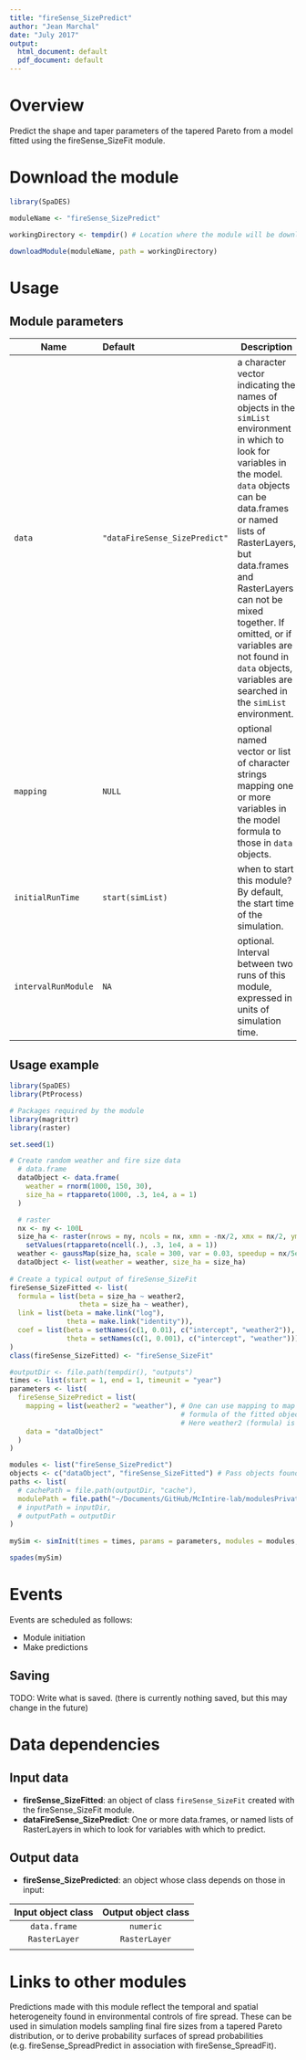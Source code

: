 ```yaml
---
title: "fireSense_SizePredict"
author: "Jean Marchal"
date: "July 2017"
output:
  html_document: default
  pdf_document: default
---
```


# Overview
Predict the shape and taper parameters of the tapered Pareto from a model fitted using the fireSense_SizeFit module.

# Download the module
```r
library(SpaDES)

moduleName <- "fireSense_SizePredict"

workingDirectory <- tempdir() # Location where the module will be downloaded

downloadModule(moduleName, path = workingDirectory)
```

# Usage
## Module parameters
Name|Default|Description
----|:-------|---------------------------------------------------------------------
`data`|`"dataFireSense_SizePredict"`|a character vector indicating the names of objects in the `simList` environment in which to look for variables in the model. `data` objects can be data.frames or named lists of RasterLayers, but data.frames and RasterLayers can not be mixed together. If omitted, or if variables are not found in `data` objects, variables are searched in the `simList` environment.
`mapping`|`NULL`|optional named vector or list of character strings mapping one or more variables in the model formula to those in `data` objects.
`initialRunTime`|`start(simList)`|when to start this module? By default, the start time of the simulation.
`intervalRunModule`|`NA`|optional. Interval between two runs of this module, expressed in units of simulation time.

## Usage example
```r
library(SpaDES)
library(PtProcess)

# Packages required by the module
library(magrittr)
library(raster)

set.seed(1)

# Create random weather and fire size data
  # data.frame
  dataObject <- data.frame(
    weather = rnorm(1000, 150, 30),
    size_ha = rtappareto(1000, .3, 1e4, a = 1)
  )

  # raster
  nx <- ny <- 100L
  size_ha <- raster(nrows = ny, ncols = nx, xmn = -nx/2, xmx = nx/2, ymn = -ny/2, ymx = ny/2) %>%
    setValues(rtappareto(ncell(.), .3, 1e4, a = 1))
  weather <- gaussMap(size_ha, scale = 300, var = 0.03, speedup = nx/5e2, inMemory = TRUE)
  dataObject <- list(weather = weather, size_ha = size_ha)
  
# Create a typical output of fireSense_SizeFit
fireSense_SizeFitted <- list(
  formula = list(beta = size_ha ~ weather2,
                 theta = size_ha ~ weather),
  link = list(beta = make.link("log"),
              theta = make.link("identity")),
  coef = list(beta = setNames(c(1, 0.01), c("intercept", "weather2")),
              theta = setNames(c(1, 0.001), c("intercept", "weather")))
)
class(fireSense_SizeFitted) <- "fireSense_SizeFit"

#outputDir <- file.path(tempdir(), "outputs")
times <- list(start = 1, end = 1, timeunit = "year")
parameters <- list(
  fireSense_SizePredict = list(
    mapping = list(weather2 = "weather"), # One can use mapping to map variables in the 
                                          # formula of the fitted object to those in data.
                                          # Here weather2 (formula) is mapped to weather (data).
    data = "dataObject"
  )
)

modules <- list("fireSense_SizePredict")
objects <- c("dataObject", "fireSense_SizeFitted") # Pass objects found in the global environment to the simList environment
paths <- list(
  # cachePath = file.path(outputDir, "cache"),
  modulePath = file.path("~/Documents/GitHub/McIntire-lab/modulesPrivate/") ## TODO: change this to tempdir()
  # inputPath = inputDir,
  # outputPath = outputDir
)
 
mySim <- simInit(times = times, params = parameters, modules = modules, objects = objects, paths = paths)

spades(mySim)
```

# Events
Events are scheduled as follows:

- Module initiation
- Make predictions

## Saving
TODO: Write what is saved. (there is currently nothing saved, but this may change in the future)

# Data dependencies
## Input data
- **fireSense_SizeFitted**: an object of class `fireSense_SizeFit` created with the fireSense_SizeFit module.
- **dataFireSense_SizePredict**: One or more data.frames, or named lists of RasterLayers in which to look for variables with which to predict.

## Output data
- **fireSense_SizePredicted**: an object whose class depends on those in input:

Input object class | Output object class
:-:|:-:
`data.frame` | `numeric`
`RasterLayer` | `RasterLayer`
||

# Links to other modules
Predictions made with this module reflect the temporal and spatial heterogeneity found in environmental controls of fire spread. These can be used in simulation models sampling final fire sizes from a tapered Pareto distribution, or to derive probability surfaces of spread probabilities (e.g. fireSense_SpreadPredict in association with fireSense_SpreadFit).

